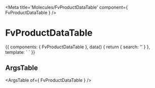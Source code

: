 
<Meta title='Molecules/FvProductDataTable' component={ FvProductDataTable } />

# FvProductDataTable

<Canvas>
<Story name='Common' height='150px'>{{  components: { FvProductDataTable },
  data() {
    return {
      search: ''
    }
  },
  template: `<FvProductDataTable
    :search="search"
  >
  </FvProductDataTable>`
}}</Story>
</Canvas>

## ArgsTable

<ArgsTable of={ FvProductDataTable } />
